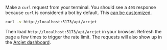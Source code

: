 Make a `curl` request from your terminal. You should see a `403` response
because `curl` is considered a bot by default. This [can be
customized](/bot-protection/identifying-bots).

```sh
curl -v http://localhost:5173/api/arcjet
```

Then load `http://localhost:5173/api/arcjet` in your browser. Refresh the page a
few times to trigger the rate limit. The requests will also show up in the
[Arcjet dashboard](https://app.arcjet.com).
